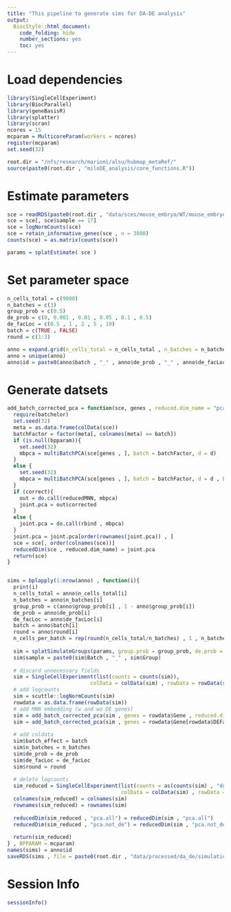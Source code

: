 ```yaml
---
title: "This pipeline to generate sims for DA-DE analysis"
output:
  BiocStyle::html_document:
    code_folding: hide
    number_sections: yes
    toc: yes  
---
```

# Load dependencies

```r

library(SingleCellExperiment)
library(BiocParallel)
library(geneBasisR)
library(splatter)
library(scran)
ncores = 15
mcparam = MulticoreParam(workers = ncores)
register(mcparam)
set.seed(32)

root.dir = "/nfs/research/marioni/alsu/hubmap_metaRef/"
source(paste0(root.dir , "miloDE_analysis/core_functions.R"))


```

# Estimate parameters

```r


sce = readRDS(paste0(root.dir , "data/sces/mouse_embryo/WT/mouse_embryo_E8.5.Rds"))
sce = sce[, sce$sample == 17]
sce = logNormCounts(sce)
sce = retain_informative_genes(sce , n = 3000)
counts(sce) = as.matrix(counts(sce))

params = splatEstimate( sce )


```

# Set parameter space

```r


n_cells_total = c(9000)
n_batches = c(3)
group_prob = c(0.5)
de_prob = c(0, 0.001 , 0.01 , 0.05 , 0.1 , 0.5)
de_facLoc = c(0.5 , 1 , 2 , 5 , 10)
batch = c(TRUE , FALSE)
round = c(1:3)

anno = expand.grid(n_cells_total = n_cells_total , n_batches = n_batches,  group_prob = group_prob , de_prob = de_prob, de_facLoc = de_facLoc , batch = batch , round = round)
anno = unique(anno)
anno$id = paste0(anno$batch , "_" , anno$de_prob , "_" , anno$de_facLoc , "_" , anno$round)


```

# Generate datsets

```r



add_batch_corrected_pca = function(sce, genes , reduced.dim_name = "pca.corrected" , batch = "sample" , d = 30, bpparam = NULL , correct = T){
  require(batchelor)
  set.seed(32)
  meta = as.data.frame(colData(sce))
  batchFactor = factor(meta[, colnames(meta) == batch])
  if (is.null(bpparam)){
    set.seed(32)
    mbpca = multiBatchPCA(sce[genes , ], batch = batchFactor, d = d)
  }
  else {
    set.seed(32)
    mbpca = multiBatchPCA(sce[genes , ], batch = batchFactor, d = d , BPPARAM = bpparam)
  }
  if (correct){
    out = do.call(reducedMNN, mbpca)
    joint.pca = out$corrected
  }
  else {
    joint.pca = do.call(rbind , mbpca)
  }
  joint.pca = joint.pca[order(rownames(joint.pca)) , ]
  sce = sce[, order(colnames(sce))]
  reducedDim(sce , reduced.dim_name) = joint.pca
  return(sce)
}


sims = bplapply(1:nrow(anno) , function(i){
  print(i)
  n_cells_total = anno$n_cells_total[i]
  n_batches = anno$n_batches[i]
  group_prob = c(anno$group_prob[i] , 1 - anno$group_prob[i])
  de_prob = anno$de_prob[i]
  de_facLoc = anno$de_facLoc[i]
  batch = anno$batch[i]
  round = anno$round[i]
  n_cells_per_batch = rep(round(n_cells_total/n_batches) , 1 , n_batches)
    
  sim = splatSimulateGroups(params, group.prob = group_prob, de.prob = c(0,de_prob) , de.facLoc = de_facLoc , batchCells = n_cells_per_batch, verbose = FALSE,  out.prob = 0 , batch.rmEffect = !batch , de.downProb = 0)
  sim$sample = paste0(sim$Batch , "_" , sim$Group)
  
  # discard unnecessary fields
  sim = SingleCellExperiment(list(counts = counts(sim)), 
                           colData = colData(sim) , rowData = rowData(sim))
  # add logcounts
  sim = scuttle::logNormCounts(sim)
  rowdata = as.data.frame(rowData(sim))	  
  # add MNN embedding (w and wo DE genes)
  sim = add_batch_corrected_pca(sim , genes = rowdata$Gene , reduced.dim_name = "pca.all" , d = 5)
  sim = add_batch_corrected_pca(sim , genes = rowdata$Gene[rowdata$DEFacGroup2 == 1] , reduced.dim_name = "pca.not_de" , d = 5)
  
  # add coldata
  sim$batch_effect = batch
  sim$n_batches = n_batches
  sim$de_prob = de_prob
  sim$de_facLoc = de_facLoc
  sim$round = round
  
  # delete logcounts
  sim_reduced = SingleCellExperiment(list(counts = as(counts(sim) , "dgCMatrix")) , 
                                     colData = colData(sim) , rowData = rowData(sim))
  colnames(sim_reduced) = colnames(sim)
  rownames(sim_reduced) = rownames(sim)
  
  reducedDim(sim_reduced , "pca.all") = reducedDim(sim , "pca.all")
  reducedDim(sim_reduced , "pca.not_de") = reducedDim(sim , "pca.not_de")
  
  return(sim_reduced)
} , BPPARAM = mcparam)
names(sims) = anno$id
saveRDS(sims , file = paste0(root.dir , "data/processed/da_de/simulations_splatter/sims.Rds"))


```


# Session Info

```r
sessionInfo()
```
